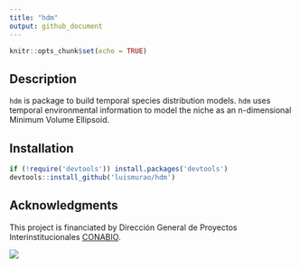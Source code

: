 ```yaml
---
title: "hdm"
output: github_document
---
```


```r
knitr::opts_chunk$set(echo = TRUE)
```

## Description

`hdm` is package to build temporal species distribution models. `hdm` uses temporal environmental information to model the niche as an n-dimensional Minimum Volume Ellipsoid. 

## Installation

```r
if (!require('devtools')) install.packages('devtools')
devtools::install_github('luismurao/hdm')
```

## Acknowledgments

This project is financiated by Dirección General de Proyectos Interinstitucionales [CONABIO](http://www.conabio.gob.mx/).

![](img/conabio.png)
